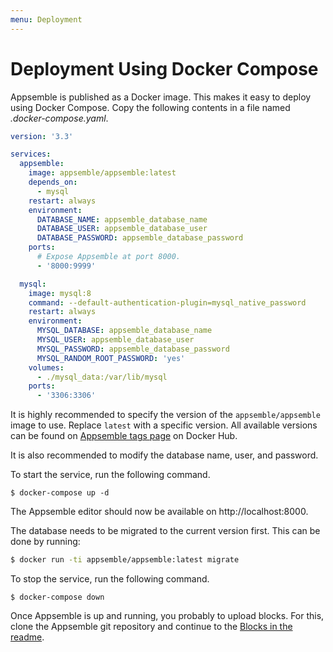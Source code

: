 ```yaml
---
menu: Deployment
---
```


# Deployment Using Docker Compose

Appsemble is published as a Docker image. This makes it easy to deploy using Docker Compose. Copy
the following contents in a file named _.docker-compose.yaml_.

```yaml
version: '3.3'

services:
  appsemble:
    image: appsemble/appsemble:latest
    depends_on:
      - mysql
    restart: always
    environment:
      DATABASE_NAME: appsemble_database_name
      DATABASE_USER: appsemble_database_user
      DATABASE_PASSWORD: appsemble_database_password
    ports:
      # Expose Appsemble at port 8000.
      - '8000:9999'

  mysql:
    image: mysql:8
    command: --default-authentication-plugin=mysql_native_password
    restart: always
    environment:
      MYSQL_DATABASE: appsemble_database_name
      MYSQL_USER: appsemble_database_user
      MYSQL_PASSWORD: appsemble_database_password
      MYSQL_RANDOM_ROOT_PASSWORD: 'yes'
    volumes:
      - ./mysql_data:/var/lib/mysql
    ports:
      - '3306:3306'
```

It is highly recommended to specify the version of the `appsemble/appsemble` image to use. Replace
`latest` with a specific version. All available versions can be found on [Appsemble tags page][] on
Docker Hub.

It is also recommended to modify the database name, user, and password.

To start the service, run the following command.

```
$ docker-compose up -d
```

The Appsemble editor should now be available on http://localhost:8000.

The database needs to be migrated to the current version first. This can be done by running:

```sh
$ docker run -ti appsemble/appsemble:latest migrate
```

To stop the service, run the following command.

```
$ docker-compose down
```

Once Appsemble is up and running, you probably to upload blocks. For this, clone the Appsemble git
repository and continue to the
[Blocks in the readme](https://gitlab.com/appsemble/appsemble/blob/master/README.md#blocks).

[appsemble tags page]: https://hub.docker.com/r/appsemble/appsemble/tags
